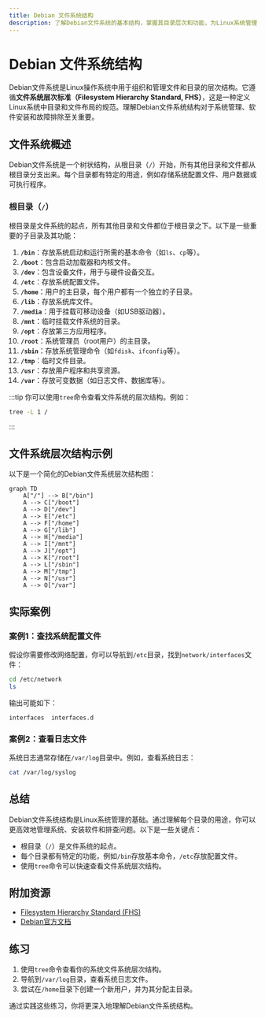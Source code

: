 ```yaml
---
title: Debian 文件系统结构
description: 了解Debian文件系统的基本结构，掌握其目录层次和功能，为Linux系统管理打下坚实基础。
---
```


# Debian 文件系统结构

Debian文件系统是Linux操作系统中用于组织和管理文件和目录的层次结构。它遵循**文件系统层次标准（Filesystem Hierarchy Standard, FHS）**，这是一种定义Linux系统中目录和文件布局的规范。理解Debian文件系统结构对于系统管理、软件安装和故障排除至关重要。

## 文件系统概述

Debian文件系统是一个树状结构，从根目录（`/`）开始，所有其他目录和文件都从根目录分支出来。每个目录都有特定的用途，例如存储系统配置文件、用户数据或可执行程序。

### 根目录（`/`）

根目录是文件系统的起点，所有其他目录和文件都位于根目录之下。以下是一些重要的子目录及其功能：

1. **`/bin`**：存放系统启动和运行所需的基本命令（如`ls`、`cp`等）。
2. **`/boot`**：包含启动加载器和内核文件。
3. **`/dev`**：包含设备文件，用于与硬件设备交互。
4. **`/etc`**：存放系统配置文件。
5. **`/home`**：用户的主目录，每个用户都有一个独立的子目录。
6. **`/lib`**：存放系统库文件。
7. **`/media`**：用于挂载可移动设备（如USB驱动器）。
8. **`/mnt`**：临时挂载文件系统的目录。
9. **`/opt`**：存放第三方应用程序。
10. **`/root`**：系统管理员（root用户）的主目录。
11. **`/sbin`**：存放系统管理命令（如`fdisk`、`ifconfig`等）。
12. **`/tmp`**：临时文件目录。
13. **`/usr`**：存放用户程序和共享资源。
14. **`/var`**：存放可变数据（如日志文件、数据库等）。

:::tip
你可以使用`tree`命令查看文件系统的层次结构。例如：
```bash
tree -L 1 /
```
:::

## 文件系统层次结构示例

以下是一个简化的Debian文件系统层次结构图：

```mermaid
graph TD
    A["/"] --> B["/bin"]
    A --> C["/boot"]
    A --> D["/dev"]
    A --> E["/etc"]
    A --> F["/home"]
    A --> G["/lib"]
    A --> H["/media"]
    A --> I["/mnt"]
    A --> J["/opt"]
    A --> K["/root"]
    A --> L["/sbin"]
    A --> M["/tmp"]
    A --> N["/usr"]
    A --> O["/var"]
```

## 实际案例

### 案例1：查找系统配置文件

假设你需要修改网络配置，你可以导航到`/etc`目录，找到`network/interfaces`文件：

```bash
cd /etc/network
ls
```

输出可能如下：
```
interfaces  interfaces.d
```

### 案例2：查看日志文件

系统日志通常存储在`/var/log`目录中。例如，查看系统日志：

```bash
cat /var/log/syslog
```

## 总结

Debian文件系统结构是Linux系统管理的基础。通过理解每个目录的用途，你可以更高效地管理系统、安装软件和排查问题。以下是一些关键点：

- 根目录（`/`）是文件系统的起点。
- 每个目录都有特定的功能，例如`/bin`存放基本命令，`/etc`存放配置文件。
- 使用`tree`命令可以快速查看文件系统层次结构。

## 附加资源

- [Filesystem Hierarchy Standard (FHS)](https://refspecs.linuxfoundation.org/FHS_3.0/fhs-3.0.html)
- [Debian官方文档](https://www.debian.org/doc/)

## 练习

1. 使用`tree`命令查看你的系统文件系统层次结构。
2. 导航到`/var/log`目录，查看系统日志文件。
3. 尝试在`/home`目录下创建一个新用户，并为其分配主目录。

通过实践这些练习，你将更深入地理解Debian文件系统结构。